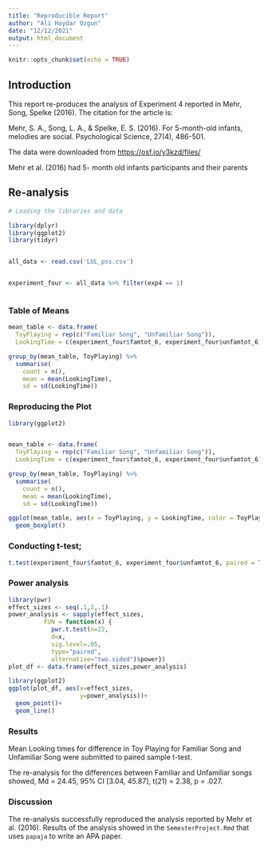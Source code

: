 ```yaml
---
title: "Reproducible Report"
author: "Ali Haydar Ozgun"
date: "12/12/2021"
output: html_document
---
```


```r
knitr::opts_chunk$set(echo = TRUE)
```

## Introduction


This report re-produces the analysis of Experiment 4 reported in Mehr, Song, Spelke (2016). The citation for the article is:

Mehr, S. A., Song, L. A., & Spelke, E. S. (2016). For 5-month-old infants, melodies are social. Psychological Science, 27(4), 486-501.

The data were downloaded from [https://osf.io/y3kzd/files/](https://osf.io/y3kzd/files/)

Mehr et al. (2016) had 5- month old infants participants and their parents 



## Re-analysis

```r

# Loading the libraries and data

library(dplyr)
library(ggplot2)
library(tidyr)


all_data <- read.csv('LUL_pss.csv')


experiment_four <- all_data %>% filter(exp4 == 1)



```


### Table of Means
```r

mean_table <- data.frame(
  ToyPlaying = rep(c("Familiar Song", "Unfamiliar Song")),
  LookingTime = c(experiment_four$famtot_6, experiment_four$unfamtot_6))

group_by(mean_table, ToyPlaying) %>% 
  summarise(
    count = n(),
    mean = mean(LookingTime),
    sd = sd(LookingTime))

```


### Reproducing the Plot


```r
library(ggplot2)


mean_table <- data.frame(
  ToyPlaying = rep(c("Familiar Song", "Unfamiliar Song")),
  LookingTime = c(experiment_four$famtot_6, experiment_four$unfamtot_6))

group_by(mean_table, ToyPlaying) %>% 
  summarise(
    count = n(),
    mean = mean(LookingTime),
    sd = sd(LookingTime))

ggplot(mean_table, aes(x = ToyPlaying, y = LookingTime, color = ToyPlaying)) +
  geom_boxplot()


```



### Conducting t-test;

```r

t.test(experiment_four$famtot_6, experiment_four$unfamtot_6, paired = TRUE)


```

### Power analysis

```r

library(pwr)
effect_sizes <- seq(.1,2,.1)
power_analysis <- sapply(effect_sizes,
          FUN = function(x) {
            pwr.t.test(n=22,
            d=x,
            sig.level=.05,
            type="paired",
            alternative="two.sided")$power})
plot_df <- data.frame(effect_sizes,power_analysis)

library(ggplot2)
ggplot(plot_df, aes(x=effect_sizes,
                    y=power_analysis))+
  geom_point()+
  geom_line()

```



### Results

Mean Looking times for difference in Toy Playing for Familiar Song and Unfamiliar Song were submitted to paired sample t-test.

The re-analysis for the differences between Familiar and Unfamiliar songs showed, Md = 24.45, 95% CI [3.04, 45.87], t(21) = 2.38, p = .027.


### Discussion

The re-analysis successfully reproduced the analysis reported by Mehr et al. (2016). Results of the analysis showed in the `SemesterProject.Rmd` that uses `papaja` to write an APA paper.









